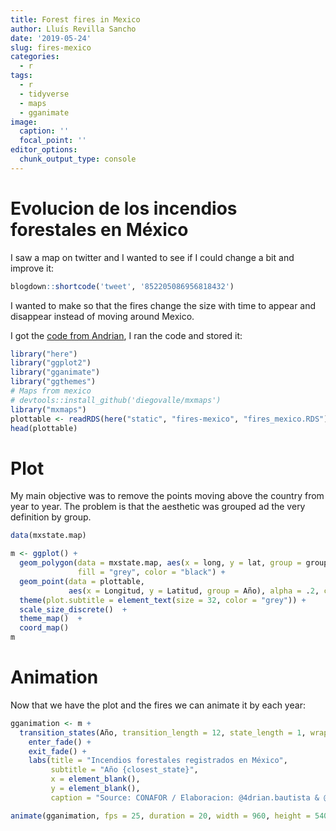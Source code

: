 ```yaml
---
title: Forest fires in Mexico
author: Lluís Revilla Sancho
date: '2019-05-24'
slug: fires-mexico
categories:
  - r
tags:
  - r
  - tidyverse
  - maps
  - gganimate
image:
  caption: ''
  focal_point: ''
editor_options: 
  chunk_output_type: console
---
```


# Evolucion de los incendios forestales en México

I saw a map on twitter and I wanted to see if I could change a bit and improve it:

```r
blogdown::shortcode('tweet', '852205086956818432')
```

I wanted to make so that the fires change the size with time to appear and disappear instead of moving around Mexico. 


I got the [code from Andrian](https://github.com/bautista-adrian/Incendios_Mx/blob/master/Incendios.R), I ran the code and stored it:
```r
library("here")
library("ggplot2")
library("gganimate")
library("ggthemes")
# Maps from mexico
# devtools::install_github('diegovalle/mxmaps')
library("mxmaps")
plottable <- readRDS(here("static", "fires-mexico", "fires_mexico.RDS"))
head(plottable)
```

# Plot

My main objective was to remove the points moving above the country from year to year.
The problem is that the aesthetic was grouped ad the very definition by group.
```r
data(mxstate.map)

m <- ggplot() + 
  geom_polygon(data = mxstate.map, aes(x = long, y = lat, group = group), 
               fill = "grey", color = "black") +
  geom_point(data = plottable, 
             aes(x = Longitud, y = Latitud, group = Año), alpha = .2, color = "red") +
  theme(plot.subtitle = element_text(size = 32, color = "grey")) +
  scale_size_discrete()  +
  theme_map()  +
  coord_map()
m
```

# Animation

Now that we have the plot and the fires we can animate it by each year:

```r
gganimation <- m +
  transition_states(Año, transition_length = 12, state_length = 1, wrap = FALSE) +
    enter_fade() + 
    exit_fade() + 
    labs(title = "Incendios forestales registrados en México",
         subtitle = "Año {closest_state}", 
         x = element_blank(),
         y = element_blank(), 
         caption = "Source: CONAFOR / Elaboracion: @4drian.bautista & @Lluís_Rev")

animate(gganimation, fps = 25, duration = 20, width = 960, height = 540)
```

